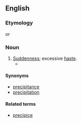 ==English==

===Etymology===
{{suffix|en|precipitance|y}} or {{suffix|en|precipitant|cy}}

===Noun===
{{en-noun|~|precipitancies}}

# [[suddenness|Suddenness]]; excessive [[haste]].
#* {{RQ:Adam Smith Moral Sentiments|edition=6th|volume=II|section=IV (Of the Manner in which Different Authors have Treated of the Practical Rules of Morality)|chapter=|page=386|passage=Though this involuntary falſehood may frequently be no mark of any want of veracity, of any want of the moſt perfect love of truth, it is always in ſome degree a mark of want of judgment, of want of memory, of improper credulity, of ſome degree of '''precipitancy''' and raſhneſs.}}

====Synonyms====
* [[precipitance]]
* [[precipitation]]

====Related terms====
* [[precipice]]